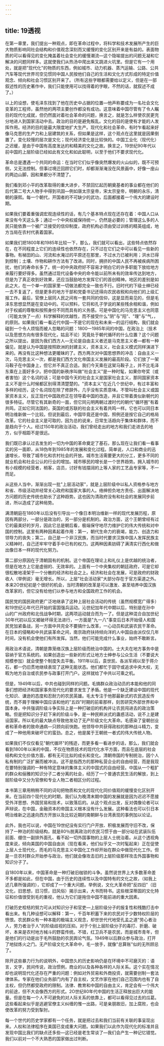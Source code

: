 ```yaml
---
---
---
```

title: 19透视
---



在第一章里，我们提出一种观点，即在革命过程中，将科学和技术发展所产生的巨大物质影响同社会结构和价值观念深刻而又缓慢的变化区别开来是有益的。表面物质的可以看得见的变化掩盖着社会变化的缓慢潮流―这个隐喻提出的问题无凝和它解决的问题同样多。这就使我们从热汤中爬出来又跳进火坑里。但是它有一个用处，就是把"现代化"的物质的东西，例如城市、动力机器、蒸汽运输、公路、公共汽车等现代世界司空见惯同中国人民按他们自己的生活和文化方式形成的特定价值观念、倾向和社会习惯区别开来了。（所有这些字眼都需要给以定义，但是在一部叙述性的历史著作中，我们只能使用可以找得着的字眼，不然的话，就叙述不成了。）

以上的设想，使毛泽东找到了他在历史中占据的位置―他声称要成为一名社会文化变革的工程师，虽然他的两项主要创作都没有成功。这意味着中国尽管有了令人瞩目的现代化成就，但仍然面对着社会革命的问题，换言之，就是怎么样使农民更充分地进人到国家活动中去。政治的目的是避免叛乱。文化的目的是使有才能的人发挥作用。经济的目的是最大限度地扩大生产。现代化和社会革命，有时乍看起来好像马克思的生产力和上层建筑的关系，但如果是这样，这个观点在这里就是因果倒置了。变化较慢的层次是文化；现代经济变化是比较快的。中国工业化（现代化）之迟缓，是由于中国有高度发达的和精美的文化之故。换言之，19世纪90年代以前中国的上层阶级已经如此有文化和如此聪明，以至于他们不要求现代化。

革命总是遭遇一个共同的命运：在当时它们似乎像突然爆发的火山似的，既不可预侧，又无法控制。但事过境迁回顾它们时，却都渐渐淹没在风景画中，好像一座山的两边山脚，因和果都分不清楚了。

我们看到邓小平的改革取得的重大进步，不禁回忆起历朝奠基者的事业都在他们的后代第二号大人物手中得到巩固―例如唐太宗皇帝，宋太宗皇帝，明朝的永乐，清朝的康熙。每一个朝代，开国者的不可缺少的武功，后面都接着一个伟大的建设时期。

如果我们要着重强调宏观连续性的话，有几个基本特点现在还存在着：中国人口从来没有今天这么多；通过一个中央权威保持统一，仍然是必要的；管理这么多的人民只能依靠一个被广泛接受的信仰制度，政府机构必须由受过训练的精英组成，地方当局在农村代表着国家。

如果我们把1800年和1985年比较一下，那么，我们就可以看出，这些特点依然存在，在不同程度上它们的连续性也依然存在，只不过在它们之中可以看见一些新的事物。有梯田的山、河流和水淹过的平原还在那里，不过水力已被利用；洪水已得到控制；土壤、作物和耕作方法有了改进。同时，拥挤的中国人民不再被疾病所困扰，他们的寿命长多了。统一的中央政府好不容易才明白它的许多职能下放给地方来履行要好得多。虽然通过现代设备中央的命令能以前所未有的效率传达到地方，但是为了真正收到好效果，还应当鼓励地方发挥它们的首创精神。地区的差别是如此之大，在一个单一的国家里一切做法都完全一致也不行。旧时代的下级士绅已经一去不复返了，但是更多的地方干部和党委书记还得向农民收税和向他们的上级汇报工作。最后，官僚上层同人民之间有一套共同的信仰，这是显而易见的，但是毛泽东思想显然是在变动中的。可以预料，它将和孔子学说的某些残余相和谐，例如对于权威的尊敬和按照身份不同而具有的义务感。可是中国化的马克思主义也同意（可能太快了一点）科学解释的优越性，而不接受什么"阴"与"阳"、"理"与"气，，的原则。如果我们看一看近代中国―不是它的现在和未来―的运行结构，我们就会碰到一个令人烦恼而被人忽略的问题：1800一1985年间的中国，在政治上（技术以及思想方向有很多现代化，姑且不论）究竟处于朝代循环的什么位置？这个问题之所以提出，是因为我们西方人―无论是自由主义者还是马克思主义者―都有一种偏见，就是认为中国是按照欧洲的封建主义，资本主义，社会主义模式同样演进下来的。再没有比这种想法更暖昧的了。西方两次对中国思想界的冲击：自由主义一次，马克思主义一次，都是我们西方文化帝国主义发展的最高阶段。它们放了一架马鞍子在中国身上，但它并不真正合适。我们今天乘在这架马鞍子上，并不比毛泽东乘在上面好多少。把中国的新秩序叫做"社会主义"是一种时髦，如果你夸奖〔或者害怕）这个名词的话；可是中国今天的社会主义是国家社会主义，那同国家资本主义不是什么时候都区别得清清楚楚的。"资本主义"在近几个世纪中，有过丰富和多样的经历，这个名词现在除了修辞外，几乎没有实质意味。不管叫杜会主义或国家资本主义，反正现代中国政府正在领导着中国的改造，并且它带着类似新朝代的很多特征。尽管它有其新奇的一面，但它同元明两朝过渡时代的朝代"循环圈"有着共鸣，正如它同法国的，英国的或苏联的社会主义有着共鸣一样。它也可以同日本明治维新做一个比较。但说到最后，中国毕竟还是中国，照例还是按它自己的格局改革。它的社会主义是可取的，因为总的说来，日常生活趋向于集体和群体，而不是趋向于个人。经过150年的政治活动，我们曾经走出的地方和我们走进去的地方，似乎相距不是很远。

我们既已承认过去发生的一切为中国的革命奠定了基石，那么现在让我们看一看事实的另一面即，从18伪年到1985年的发展和变化过程。简单说，人口和商业的迅速增长，导致了城市化和农村社会的开放。城市生活需要更大的分工，更多不同的就业机会和社会公认的行业的增加。城市移民的增长是一个世界趋势。拥入城市的有小规模的经营者，梢客，店员，讨好有钱摆阔的上等人家的工艺品专家等，不一而足。

从这些人当中，渐渐出现一批"上层活动家"，就是上层阶级中以私人资格参与地方和省、市级活动并经常关心政府和国家大事的人。络绅担负地方责任、出面解决地方问题的历史传统也助长了这种趋势。这也因为清政府没有和社会的发展同步前进，所以造成了这种局势。

满清朝庭在1860年以后没有引导出一个像日本明治维新一样的现代发展历程，原因有两部分，一部分是政治的，另一部分是机制的。政治方面，这个王朝曾经有过它的最美好的岁月，因此它总是朝后看，极端保守地尽力维护它的伟大传统和对中国的控制。这里有两种因素起着作用：第一，朝代生命力的衰竭，能力、创造力和领导力的丧失；第二，自己是一个非汉民族，而当时代要求汉族中国人发挥民族主义精神时，自己还牢牢守着手中已有的权力。这两种因素妨碍了满清实行西化和做出像日本一样的现代化努力。

第二部分原因在于清朝固有的机制。这个帝国在理论上和礼仪上是优越的统治者，但是在地方上它是虚弱的、无效率的。上面有一个中央集权的朝廷政府，可是它却很松散地凌架于一个分散的经济和社会之上。经济和社会在发展，可是政府的财政收人（举例说）毫无增长。所以，上层"社会活动家"大部分存在于官方渠道之外。本来2O世纪初是个很好的机会，当时清朝的改革是可以激发、甚至培养中国汉族改革家的，但它没有给他们以参与地方和全国政府工作的机会。

国民党的国民政府更广泛地继承了这种上层社会活动的传统（虽然规模宽广得多）和19世纪沁年代已开始的富国强兵运动。沁世纪加年代中期以后，特别是在孙中山的广州政府和北伐战争时期，这两项运动就合而为一了。但是这种混合自加世纪30年代初以后又被破坏得无法进行，一方面是"九一八"事变后日本开始侵人和国民党加紧备战，另一方面中共完全不要搞什么改革，一心动员和武装农民干革命。在日本的侵略和中共武装革命之间，南京政府扶持倾向洋的人中国自由派仅仅几年时间，没有机会使他们有所发挥。当然，他们可能完成什么事业，始终不敢断言。

用政治术语说，清朝是靠笼络汉族上层阶级而统治中国的。士大夫在地方事务中是容纳于官方系统的。如果创造出一些新的形式让地方士绅参与公众生活（不要说大规模参加）就会使整个制度失去平衡。1911年以后，袁世凯、各派军阀以至于蒋介石，都一仍旧贯地继续表现了这种无能状态。他们都忙于固守或追求中央大权，无暇为地方自治或农民参与政事打开门户。这样就给了中共以可乘之机。

但是，1949年以后，中共也碰到同样的问题。毛搞群众政治动员的本能和他的同事们想把经济和国家事务现代化的要求发生了矛盾。他是一个缺乏建设中国的现代化知识、谦逊的态度和忍耐力的农民英雄。毛太专注于他那最新式的农民造反传统，而不屑于理解中国应该和他的"五四"时期的前辈那样，刻苦研究外部世界和中国本身。中共强调阶级斗争实际上是一种打破旧的机构并让农民闯进去的政治策略。但是把知识分子赶下来的阶级斗争，是一种民粹派式的蛊惑活动，说不上是建设国家。所以毛的最大缺点导致他发动了无产阶级文化大革命。毛感染了皇朝创业者和革命者的致命通病―只顾向前快跑。他领导中共获得政权的那种战斗精力，变成了一种他用来破坏它的蛮劲。总之，他是属于王朝统一者式的伟大传统人物。

如果我们不仅仅看见"朝代循环"的残迹，而更多看一看进步的话，那么，我们就会看到1800年以来的中国，不仅在物质技术的现代化水平方面，而且在底层的社会结构和文化价值方面，都有无可比拟的成长和变化。清朝帝国的专制统治，因个人私有制的广泛扩展而被冲淡。这不是指西方的那种私营企业的自由经营，而是我现在要特别强调的一种有特定意味的集体主义的中国式的自由经营。中国从一个粗犷的群众和俪雅的知识分子二者分离的社会，经历了一个普通农民生活的解放，到上层阶级中又分为官僚和专业人物二者相区分的过程。

本书第三章用稍稍不同的词句把物质和文化的现代化同价值观的缓慢变化区别开来。在当前四个现代化的时期，我们认为晚清末期中国的发展就是因为迟迟不愿接受外洋思想、外国贸易和技术，以致落后的。从这个观点出发，反对偶像论者可以声辩说，在中国，金融资本的帝国主义根本没有什么发展。这种看法也可以引日本明治维新之迅速向西方开放以及比较近期的南朝鲜与台湾表现的事例加以论证。

此外，我也可以说，中国在19世纪没有实行门户开放、积极发展而守旧不改，保持了一种泊的阶级结构，就是80％脱离政治的农民习惯于由一部分站在武装队伍前面、绷住一副排外面孔、看不起一切外国事物的上层人士统治着。从这个透视角度来说，倾向美国的中国自由派（现在看来，他们似乎又一次时髦起来）正在促使上层人士现代化，而毛的马克思主义中国化工作却开始在群众中做现代化工作。但是一旦农村群众开始参与政治，他们就会像攻击旧的上层阶级那样攻击外国事物和知识分子了。

自1800年以来，中国革命是一种打破旧枷锁的斗争。虽然说世界上大多数革命差不多都是如此，但在中国，由于历史的连续性以及中国特有的文化之故，（如我上述几章所强调的），它却成了一个重大问题。举例说，文化大革命把"反四旧"（旧文化，旧思想，旧习惯，旧风俗）揭示出来，大书而特书。这些根深蒂固的文化特征和价值很受到毛的重视，他认为它们是拖住中国不能前进的重大因素。

打破历史栓桔的努力可从对知识分子和官吏―上层阶级分子的报复性和残酷打击中看出来。有几种设想可以解释：第一，千百年积蓄下来的农民对于少数特权阶层的愤恨。农民群众有一种本能的极端主义观念，却世世代代地受孔孟之道"劳心者治人，劳力者治于人"的阶级歧视的压抑。对于个别上层阶级分子的毒打、折磨、破坏，本来是农村地方械斗的野蛮传统。不错，红卫兵不是农民，而是城市青年，但是他们的行动是出于毛所鼓励的农民舆论气氛。1949年以后群众参与政治，打开了地狱炼火之门。无产阶级文化大革命中，毛一放手，就像"总算账"似的无所顾忌了。

除开这些暴力行为的说明外，中国悠久的历史影响仍是在环境中不可磨灭的：语言，文字，民间传说，政治惯例，商业的以及各种各样的人际关系。这个实在情况却也说明现代化还存在严重的问题：例如对外贸易和外商投资，就需要创制一套法律体系。专家在他们业务部门内有了自主权，文艺作家在他们自己范围内也有了自主权，但仍然都受政府的限制。法律、教育和中国的自由主义，肯定会有一个伟大的前途，但不大会像西方的形式。2O世纪80年代中国的生活正释放出巨大的能量。但是在每一个人不可避免的对人际关系的依靠上，都可以看得见过去的瓜葛。这些看起来似乎是逃避官僚主义纠缠的惟一出路，可是亲朋故旧，加上腐败，也会使改革的努力受到掣肘。

每一个世代的历史学家都有一个任务，就是把过去和我们当前有关联的事呈现出来。人权和法律程序在美国已变成重大问题。如果我们以此作为现代化的标准并且发现中国比我们的缺点还多些―这已经是老生常谈了―我们会产生一种记忆错觉。我们以前对一个不大熟悉的国家做出过判断。